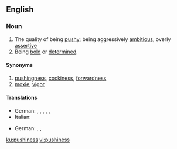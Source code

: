==English==

===Noun===
{{en-noun|-}}

# The quality of being [[pushy]]; being aggressively [[ambitious]], overly [[assertive]]
# Being [[bold]] or [[determined]]. 

====Synonyms====
# [[pushingness]], [[cockiness]], [[forwardness]]
# [[moxie]], [[vigor]]

====Translations====
{{trans-top|the quality of being pushy}}
* German: {{t+|de|Aufdringlichkeit|f}}, {{t|de|Penetranz|f}}, {{t|de|Strebertum|n}}, {{t|de|Agressivität|f}}, {{t|de|Rücksichtslosigkeit|f}}, {{t|de|Ellenbogentechnik|f}}
* Italian: {{t|it|rampantismo|m}}
{{trans-mid}}
{{trans-bottom}}

{{trans-top|being bold or determined}}
* German: {{t+|de|Tatkraft|f}}, {{t|de|Unternehmungsgeist|f}}, {{t|de|Strebertum|n}}
{{trans-mid}}
{{trans-bottom}}



[[ku:pushiness]]
[[vi:pushiness]]